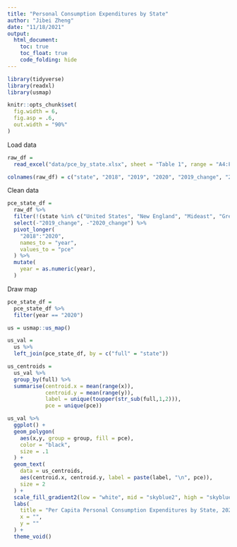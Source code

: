 ```yaml
---
title: "Personal Consumption Expenditures by State"
author: "Jibei Zheng"
date: "11/18/2021"
output: 
  html_document:
    toc: true
    toc_float: true
    code_folding: hide
---
```


```r
library(tidyverse)
library(readxl)
library(usmap)

knitr::opts_chunk$set(
  fig.width = 6,
  fig.asp = .6,
  out.width = "90%"
)
```

Load data

```r
raw_df = 
  read_excel("data/pce_by_state.xlsx", sheet = "Table 1", range = "A4:F63", col_names = FALSE)

colnames(raw_df) = c("state", "2018", "2019", "2020", "2019_change", "2020_change")
```

Clean data

```r
pce_state_df = 
  raw_df %>% 
  filter(!(state %in% c("United States", "New England", "Mideast", "Great Lakes", "Plains", "Southeast", "Southwest", "Rocky Mountain", "Far West"))) %>% 
  select(-"2019_change", -"2020_change") %>% 
  pivot_longer(
    "2018":"2020",
    names_to = "year",
    values_to = "pce"
  ) %>% 
  mutate(
    year = as.numeric(year),
  )
```

Draw map

```r
pce_state_df =
  pce_state_df %>% 
  filter(year == "2020")

us = usmap::us_map()

us_val =
  us %>% 
  left_join(pce_state_df, by = c("full" = "state"))

us_centroids = 
  us_val %>% 
  group_by(full) %>% 
  summarise(centroid.x = mean(range(x)), 
            centroid.y = mean(range(y)),
            label = unique(toupper(str_sub(full,1,2))),
            pce = unique(pce))

us_val %>% 
  ggplot() +
  geom_polygon(
    aes(x,y, group = group, fill = pce), 
    color = "black",
    size = .1
  ) +
  geom_text(
    data = us_centroids, 
    aes(centroid.x, centroid.y, label = paste(label, "\n", pce)),
    size = 2
  ) +
  scale_fill_gradient2(low = "white", mid = "skyblue2", high = "skyblue4", midpoint = 800000) +
  labs(
    title = "Per Capita Personal Consumption Expenditures by State, 2020",
    x = "",
    y = ""
  ) +
  theme_void()
```

